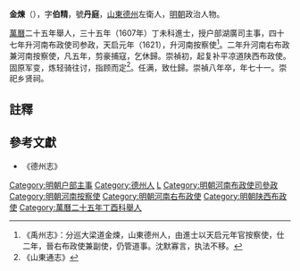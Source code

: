 '''金煉'''（{{bd|1565年||1635年||}}），字'''伯精'''，號'''丹庭'''，[[山東|山東]][[德州|德州]]左衛人，[[明朝|明朝]]政治人物。

[[萬曆|萬曆]]二十五年舉人，三十五年（1607年）丁未科進士，授户部湖廣司主事，四十七年升河南布政使司参政，天启元年（1621），升河南按察使<ref>《禹州志》：分巡大梁道金煉，山東德州人，由進士以天启元年官按察使，仕二年，晉右布政使兼副使，仍管道事。沈默寡言，执法不移。</ref>。二年升河南右布政兼河南按察使，凡五年，剪豪捕寇，乞休歸。崇禎初，起复补平凉道陕西布政使。固原军变，炼轻骑往讨，指顾而定<ref>《山東通志》</ref>。任满，致仕歸。崇禎八年卒，年七十一。崇祀乡贤祠。

==註釋==
{{reflist}}

==參考文獻==
*《德州志》
{{明朝人小作品}}{{萬曆三十五年丁未科殿試金榜}}
{{DEFAULTSORT:Jin金}}
[[Category:明朝户部主事|Category:明朝户部主事]]
[[Category:德州人|Category:德州人]]
[[Category:金姓|L]]
[[Category:明朝河南布政使司參政|Category:明朝河南布政使司參政]]
[[Category:明朝河南按察使|Category:明朝河南按察使]]
[[Category:明朝河南右布政使|Category:明朝河南右布政使]]
[[Category:明朝陕西布政使|Category:明朝陕西布政使]]
[[Category:萬曆二十五年丁酉科舉人|Category:萬曆二十五年丁酉科舉人]]